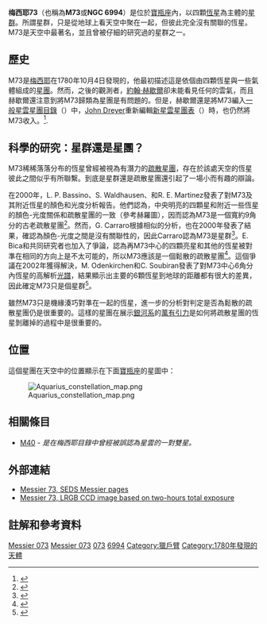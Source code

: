 '''梅西耶73'''（也稱為'''M73'''或'''NGC 6994'''）是位於[[寶瓶座|寶瓶座]]內，以四顆[[恆星|恆星]]為主體的[[星群|星群]]。所謂星群，只是從地球上看天空中聚在一起，但彼此完全沒有關聯的恆星。M73是天空中最著名，並且曾被仔細的研究過的星群之一。 

== 歷史 ==

M73是[[查爾斯·梅西耶|梅西耶]]在1780年10月4日發現的，他最初描述這是依個由四顆恆星與一些氣體組成的[[星團|星團]]。然而，之後的觀測者，[[約翰·赫歇爾|約翰·赫歇爾]]卻未能看見任何的雲氣，而且赫歇爾還注意到將M73歸類為星團是有問題的。但是，赫歇爾還是將M73編入[[一般星雲星團目錄|一般星雲星團目錄]]（{{lang|en| General Catalogue}}）中，[[John_Dreyer|John Dreyer]]重新編輯[[星雲和星團新總表|新星雲星團表]]（{{lang|en| New General Catalogue}}）時，也仍然將M73收入。<ref name="jonesbook1991">{{cite book 
| author=K. G. Jones
| year=1991
| title=Messier's Nebulae and Star Clusters
| edition= 2nd edition
| publisher=Cambridge University Press
| location=Cambridge
| id=ISBN 0-521-37079-5 }}</ref>.

== 科學的研究：星群還是星團？ ==
M73稀稀落落分布的恆星曾經被視為有潛力的[[疏散星團|疏散星團]]，存在於該處天空的恆星彼此之間似乎有所聯繫。到底是星群還是疏散星團還引起了一場小而有趣的辯論。

在2000年，L. P. Bassino、S. Waldhausen、和R. E. Martinez發表了對M73及其附近恆星的顏色和光度分析報告。他們認為，中央明亮的四顆星和附近一些恆星的顏色-光度關係和疏散星團的一致（參考赫羅圖），因而認為M73是一個寬約9角分的古老疏散星團<ref name="bassinoetal2000">{{cite journal
  | author=L. P. Bassino, S. Waldhausen, & R. E. Martinez
  | title=CCD photometry in the region of NGC 6994: The remains of an old open cluster
  | journal=Astronomy & Astrophysics
  | year=2000
  | volume=355
  | pages=138-144
  | url=http://adsabs.harvard.edu/abs/2000A&A...355..138B
  | access-date=2021-02-07
  | archive-date=2019-08-13
  | archive-url=https://web.archive.org/web/20190813120020/http://adsabs.harvard.edu/abs/2000A%26A...355..138B
  | dead-url=no
  }}</ref>。然而，G. Carraro根據相似的分析，也在2000年發表了結果，確認為顏色-光度之間是沒有關聯性的，因此Carraro認為M73是星群<ref name="carraro2000">{{cite journal
  | author=G. Carraro
  | title=NGC 6994: An open cluster which is not an open cluster
  | journal=Astronomy & Astrophysics
  | year=2000
  | volume=357
  | pages=145-148
  | url=http://adsabs.harvard.edu/abs/2000A&A...357..145C
  | access-date=2021-02-07
  | archive-date=2019-08-13
  | archive-url=https://web.archive.org/web/20190813120024/http://adsabs.harvard.edu/abs/2000A%26A...357..145C
  | dead-url=no
  }}</ref>。E. Bica和共同研究者也加入了爭論，認為再M73中心的四顆亮星和其他的恆星被對準在相同的方向上是不太可能的，所以M73應該是一個鬆散的疏散星團<ref name="bicaetal2001">{{cite journal
  | author=E. Bica, B. X. Santiago, C. M. Dutra, H. Dottori, M. R. de Oliveira, & D. Pavani
  | title=Dissolving star cluster candidates
  | journal=Astronomy & Astrophysics
  | year=2001
  | volume=366
  | pages=827-833
  | url=http://adsabs.harvard.edu/abs/2001A&A...366..827B
  | access-date=2021-02-07
  | archive-date=2019-08-03
  | archive-url=https://web.archive.org/web/20190803045712/http://adsabs.harvard.edu/abs/2001A%26A...366..827B
  | dead-url=no
  }}</ref>。這個爭議在2002年獲得解決，M. Odenkirchen和C. Soubiran發表了對M73中心6角分內恆星的高解析[[光譜|光譜]]，結果顯示出主要的6顆恆星到地球的距離都有很大的差異，因此確定M73只是個星群<ref name="odenkirchecnsoubiran2002">{{cite journal
  | author=M. Odenkirchen & C. Soubiran
  | title=NGC 6994: - clearly not a physical stellar ensemble
  | journal=Astronomy & Astrophysics
  | year=2002
  | volume=383
  | pages=163-170
  | url=http://adsabs.harvard.edu/abs/2002A&A...383..163O
  | access-date=2021-02-07
  | archive-date=2019-08-13
  | archive-url=https://web.archive.org/web/20190813121537/http://adsabs.harvard.edu/abs/2002A%26A...383..163O
  | dead-url=no
  }}</ref>。

雖然M73只是機緣湊巧對準在一起的恆星，進一步的分析對判定是否為鬆散的疏散星團仍是很重要的。這樣的星團在展示[[銀河系|銀河系]]的[[萬有引力|萬有引力]]是如何將疏散星團的恆星剝離掉的過程中是很重要的。

== 位置 ==

這個星團在天空中的位置顯示在下面[[寶瓶座|寶瓶座]]的星圖中：

[[File:Aquarius_constellation_map.png|thumb]]

== 相關條目 ==

* [[M40|M40]] - ''是在梅西耶目錄中曾經被誤認為星雲的一對雙星。''

== 外部連結 ==

* [https://web.archive.org/web/20080315070526/http://seds.org/Messier/m/m073.html Messier 73, SEDS Messier pages]
* [http://www.perseus.gr/Astro-DSO-NGC-6994.htm Messier 73, LRGB CCD image based on two-hours total exposure] {{Wayback|url=http://www.perseus.gr/Astro-DSO-NGC-6994.htm |date=20161031150511 }}

== 註解和參考資料 ==

{{Reflist}}

{{梅西耶天體}}

[[Category:星群|Messier 073]]
[[Category:寶瓶座|Messier 073]]
[[Category:梅西耶天體|073]]
[[Category:寶瓶座NGC天體|6994]]
[[Category:獵戶臂|Category:獵戶臂]]
[[Category:1780年發現的天體|Category:1780年發現的天體]]